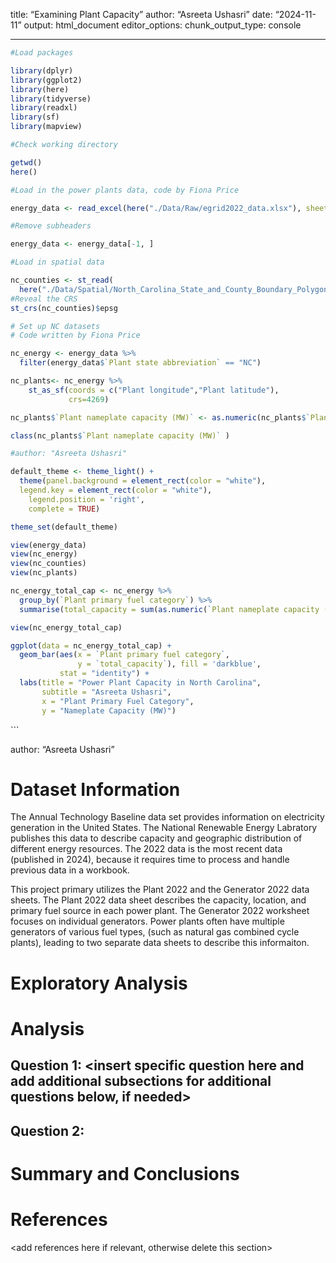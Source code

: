 \newpage
\tableofcontents 
\newpage
\listoftables 
\newpage
\listoffigures 
\newpage

title: "Examining Plant Capacity"
author: "Asreeta Ushasri"
date: "2024-11-11"
output: html_document
editor_options: 
  chunk_output_type: console
  
---

```r

#Load packages

library(dplyr)
library(ggplot2)
library(here)
library(tidyverse)
library(readxl)
library(sf)
library(mapview)

#Check working directory

getwd()
here()


```

```r
#Load in the power plants data, code by Fiona Price

energy_data <- read_excel(here("./Data/Raw/egrid2022_data.xlsx"), sheet = 4)

#Remove subheaders

energy_data <- energy_data[-1, ]

#Load in spatial data

nc_counties <- st_read(
  here("./Data/Spatial/North_Carolina_State_and_County_Boundary_Polygons.shp")) 
#Reveal the CRS
st_crs(nc_counties)$epsg

```

```r
# Set up NC datasets
# Code written by Fiona Price

nc_energy <- energy_data %>% 
  filter(energy_data$`Plant state abbreviation` == "NC")

nc_plants<- nc_energy %>% 
    st_as_sf(coords = c("Plant longitude","Plant latitude"), 
             crs=4269) 

nc_plants$`Plant nameplate capacity (MW)` <- as.numeric(nc_plants$`Plant nameplate capacity (MW)`)

class(nc_plants$`Plant nameplate capacity (MW)` )

#author: "Asreeta Ushasri"

default_theme <- theme_light() +
  theme(panel.background = element_rect(color = "white"),
  legend.key = element_rect(color = "white"),
    legend.position = 'right',
    complete = TRUE)

theme_set(default_theme)

view(energy_data)
view(nc_energy)
view(nc_counties)
view(nc_plants)

nc_energy_total_cap <- nc_energy %>%
  group_by(`Plant primary fuel category`) %>%
  summarise(total_capacity = sum(as.numeric(`Plant nameplate capacity (MW)`)))

view(nc_energy_total_cap)

ggplot(data = nc_energy_total_cap) +
  geom_bar(aes(x = `Plant primary fuel category`,
               y = `total_capacity`), fill = 'darkblue',
           stat = "identity") +
  labs(title = "Power Plant Capacity in North Carolina",
       subtitle = "Asreeta Ushasri",
       x = "Plant Primary Fuel Category",
       y = "Nameplate Capacity (MW)")

```

```


author: "Asreeta Ushasri"



\newpage

# Dataset Information

The Annual Technology Baseline data set provides information on electricity generation in the United States. The National Renewable Energy Labratory publishes this data to describe capacity and geographic distribution of different energy resources. The 2022 data is the most recent data (published in 2024), because it requires time to process and handle previous data in a workbook.

This project primary utilizes the Plant 2022 and the Generator 2022 data sheets. The Plant 2022 data sheet describes the capacity, location, and primary fuel source in each power plant. The Generator 2022 worksheet focuses on individual generators. Power plants often have multiple generators of various fuel types, (such as natural gas combined cycle plants), leading to two separate data sheets to describe this informaiton.




\newpage

# Exploratory Analysis 



\newpage

# Analysis



## Question 1: <insert specific question here and add additional subsections for additional questions below, if needed>

## Question 2: 




\newpage

# Summary and Conclusions


\newpage

# References
<add references here if relevant, otherwise delete this section> 
